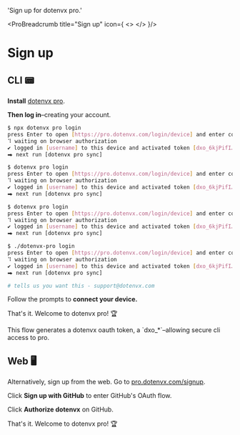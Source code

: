 

  'Sign up for dotenvx pro.'

<ProBreadcrumb title="Sign up" icon={
  <>
    <DotenvxProIcon className="h-9 w-9 text-[#0080FF]"/>
  </>
}/>
# Sign up
<GuideHeading lead={description} />

## CLI 📟

**Install** [dotenvx pro](https://github.com/dotenvx/dotenvx-pro).

<InstallProCodeGroup />

**Then log in**–creating your account.

<CodeGroup>

```bash {{ title: "Npm" }}
$ npx dotenvx pro login
press Enter to open [https://pro.dotenvx.com/login/device] and enter code [D9C1-03BC]... (Y/n)
⠹ waiting on browser authorization
✔ logged in [username] to this device and activated token [dxo_6kjPifI…]
⮕ next run [dotenvx pro sync]
```

```bash {{ title: "Curl" }}
$ dotenvx pro login
press Enter to open [https://pro.dotenvx.com/login/device] and enter code [D9C1-03BC]... (Y/n)
⠹ waiting on browser authorization
✔ logged in [username] to this device and activated token [dxo_6kjPifI…]
⮕ next run [dotenvx pro sync]
```

```bash {{ title: "Brew" }}
$ dotenvx pro login
press Enter to open [https://pro.dotenvx.com/login/device] and enter code [D9C1-03BC]... (Y/n)
⠹ waiting on browser authorization
✔ logged in [username] to this device and activated token [dxo_6kjPifI…]
⮕ next run [dotenvx pro sync]

```

```bash {{ title: "GitHub Releases" }}
$ ./dotenvx-pro login
press Enter to open [https://pro.dotenvx.com/login/device] and enter code [D9C1-03BC]... (Y/n)
⠹ waiting on browser authorization
✔ logged in [username] to this device and activated token [dxo_6kjPifI…]
⮕ next run [dotenvx pro sync]
```

```bash {{ title: "Windows" }}
# tells us you want this - support@dotenvx.com
```

</CodeGroup>

Follow the prompts to **connect your device.**

<ScreenshotBrowser url='https://github.com/user-attachments/assets/5369b5d4-5c2b-4bc6-94f2-97f55d2ca194' www='pro.dotenvx.com' width='md:w-4/6' />

That's it. Welcome to dotenvx pro! 🏆

<Note>
  This flow generates a dotenvx oauth token, a `dxo_*`–allowing secure cli access to pro.
</Note>

## Web 🖥️

Alternatively, sign up from the web. Go to [pro.dotenvx.com/signup](https://pro.dotenvx.com/signup).

<ScreenshotBrowser url='https://github.com/user-attachments/assets/21c9a2f7-46a8-41ba-9191-a502c8aae855' www='pro.dotenvx.com' width='md:w-4/6' />

Click **Sign up with GitHub** to enter GitHub's OAuth flow.

<ScreenshotBrowser url='https://github.com/user-attachments/assets/58ce2673-d33f-4ace-9696-33ecde6e4093' www='github.com' width='md:w-4/6' />

Click **Authorize dotenvx** on GitHub.

<ScreenshotBrowser url='https://github.com/user-attachments/assets/887d0b38-8fbe-426d-9665-60e2c5b76bd2' www='pro.dotenvx.com' width='md:w-4/6' />

That's it. Welcome to dotenvx pro! 🏆
